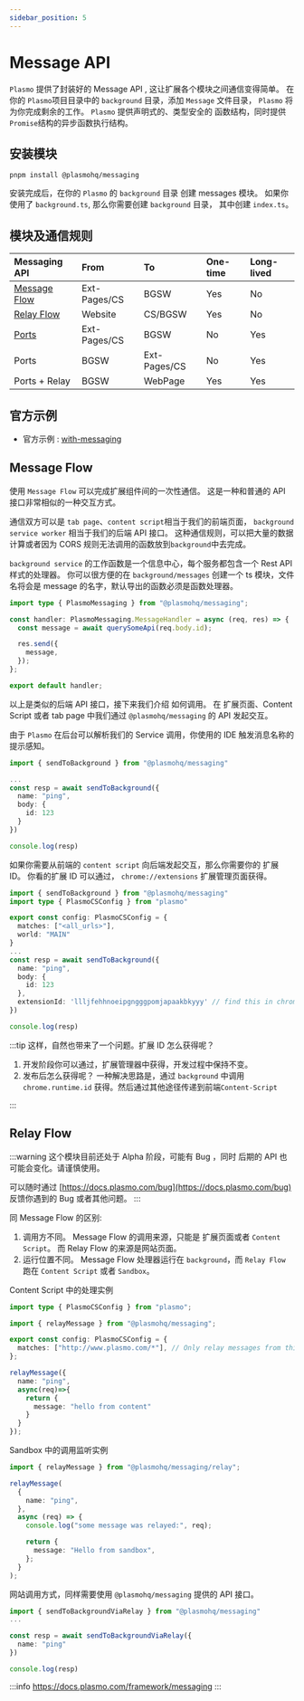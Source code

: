 ```yaml
---
sidebar_position: 5
---
```


# Message API

`Plasmo` 提供了封装好的 Message API , 这让扩展各个模块之间通信变得简单。
在你的 `Plasmo`项目目录中的 `background` 目录，添加 `Message` 文件目录， `Plasmo` 将为你完成剩余的工作。
`Plasmo` 提供声明式的、类型安全的 函数结构，同时提供 `Promise`结构的异步函数执行结构。

## 安装模块

```shell
pnpm install @plasmohq/messaging
```

安装完成后，在你的 `Plasmo` 的 `background` 目录 创建 messages 模块。
如果你使用了 `background.ts`, 那么你需要创建 `background` 目录， 其中创建 `index.ts`。

## 模块及通信规则

| Messaging API                 | From         | To           | One-time | Long-lived |
| :---------------------------- | :----------- | :----------- | :------- | :--------- |
| [Message Flow](#message-flow) | Ext-Pages/CS | BGSW         | Yes      | No         |
| [Relay Flow](#relay-flow)     | Website      | CS/BGSW      | Yes      | No         |
| [Ports](#ports)               | Ext-Pages/CS | BGSW         | No       | Yes        |
| Ports                         | BGSW         | Ext-Pages/CS | No       | Yes        |
| Ports + Relay                 | BGSW         | WebPage      | Yes      | Yes        |

## 官方示例

- 官方示例 : [with-messaging](https://github.com/PlasmoHQ/examples/tree/main/with-messaging)

## Message Flow

使用 `Message Flow` 可以完成扩展组件间的一次性通信。 这是一种和普通的 API 接口非常相似的一种交互方式。

通信双方可以是 `tab page`、`content script`相当于我们的前端页面， `background service worker` 相当于我们的后端 API 接口。
这种通信规则，可以把大量的数据计算或者因为 CORS 规则无法调用的函数放到`background`中去完成。

`background service` 的工作函数是一个信息中心，每个服务都包含一个 Rest API 样式的处理器。
你可以很方便的在 `background/messages` 创建一个 ts 模块，文件名将会是 message 的名字，默认导出的函数必须是函数处理器。

```ts title="background/messages/ping.ts"
import type { PlasmoMessaging } from "@plasmohq/messaging";

const handler: PlasmoMessaging.MessageHandler = async (req, res) => {
  const message = await querySomeApi(req.body.id);

  res.send({
    message,
  });
};

export default handler;
```

以上是类似的后端 API 接口，接下来我们介绍 如何调用。
在 扩展页面、Content Script 或者 tab page 中我们通过 `@plasmohq/messaging` 的 API 发起交互。

由于 `Plasmo` 在后台可以解析我们的 Service 调用，你使用的 IDE 触发消息名称的提示感知。

```ts title="popup.tsx"
import { sendToBackground } from "@plasmohq/messaging"

...
const resp = await sendToBackground({
  name: "ping",
  body: {
    id: 123
  }
})

console.log(resp)
```

如果你需要从前端的 `content script` 向后端发起交互，那么你需要你的 扩展 ID。
你看的扩展 ID 可以通过， `chrome://extensions` 扩展管理页面获得。

```ts title="contents/componentInTheMainWorld.tsx"
import { sendToBackground } from "@plasmohq/messaging"
import type { PlasmoCSConfig } from "plasmo"

export const config: PlasmoCSConfig = {
  matches: ["<all_urls>"],
  world: "MAIN"
}
...
const resp = await sendToBackground({
  name: "ping",
  body: {
    id: 123
  },
  extensionId: 'llljfehhnoeipgngggpomjapaakbkyyy' // find this in chrome's extension manager
})

console.log(resp)
```

:::tip
这样，自然也带来了一个问题。扩展 ID 怎么获得呢？

1. 开发阶段你可以通过，扩展管理器中获得，开发过程中保持不变。
2. 发布后怎么获得呢？
   一种解决思路是，通过 `background` 中调用 `chrome.runtime.id` 获得。然后通过其他途径传递到前端`Content-Script`

:::

## Relay Flow

:::warning
这个模块目前还处于 Alpha 阶段，可能有 Bug ，同时 后期的 API 也可能会变化。请谨慎使用。

可以随时通过 [https://docs.plasmo.com/bug](https://docs.plasmo.com/bug) 反馈你遇到的 Bug 或者其他问题。
:::

同 Message Flow 的区别:

1. 调用方不同。 Message Flow 的调用来源，只能是 扩展页面或者 `Content Script`。 而 Relay Flow 的来源是网站页面。
2. 运行位置不同。 Message Flow 处理器运行在 `background`，而 `Relay Flow` 跑在 `Content Script` 或者 `Sandbox`。

Content Script 中的处理实例

```ts title="contents/plasmo.ts"
import type { PlasmoCSConfig } from "plasmo";

import { relayMessage } from "@plasmohq/messaging";

export const config: PlasmoCSConfig = {
  matches: ["http://www.plasmo.com/*"], // Only relay messages from this domain
};

relayMessage({
  name: "ping",
  async(req)=>{
    return {
      message: "hello from content"
    }
  }
});
```

Sandbox 中的调用监听实例

```ts title="sandbox.ts"
import { relayMessage } from "@plasmohq/messaging/relay";

relayMessage(
  {
    name: "ping",
  },
  async (req) => {
    console.log("some message was relayed:", req);

    return {
      message: "Hello from sandbox",
    };
  }
);
```

网站调用方式，同样需要使用 `@plasmohq/messaging` 提供的 API 接口。

```ts title="pages/index.tsx"
import { sendToBackgroundViaRelay } from "@plasmohq/messaging"
...

const resp = await sendToBackgroundViaRelay({
  name: "ping"
})

console.log(resp)
```

:::info
https://docs.plasmo.com/framework/messaging
:::
